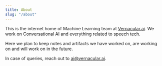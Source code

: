 ```yaml
---
title: About
slug: "/about"
---
```


This is the internet home of Machine Learning team at
[Vernacular.ai](https://vernacular.ai/). We work on Conversational AI and
everything related to speech tech.

Here we plan to keep notes and artifacts we have worked on, are working on and
will work on in the future.

In case of queries, reach out to <a href="mailto:&#097;&#105;&#064;&#118;&#101;&#114;&#110;&#097;&#099;&#117;&#108;&#097;&#114;&#046;&#097;&#105;">&#097;&#105;&#064;&#118;&#101;&#114;&#110;&#097;&#099;&#117;&#108;&#097;&#114;&#046;&#097;&#105;</a>.
